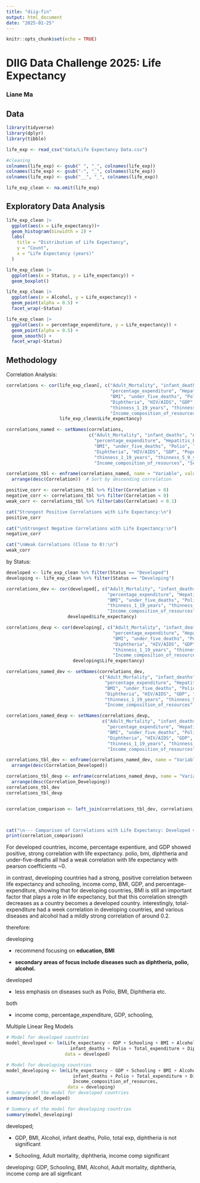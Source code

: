 ```yaml
---
title: "diig-fin"
output: html_document
date: "2025-01-25"
---
```


```r
knitr::opts_chunk$set(echo = TRUE)
```

# DIIG Data Challenge 2025: Life Expectancy

### Liane Ma

## Data

```r
library(tidyverse)
library(dplyr)
library(tibble)

life_exp <- read_csv("data/Life Expectancy Data.csv")

#cleaning
colnames(life_exp) <- gsub(" ", "_", colnames(life_exp))
colnames(life_exp) <- gsub("-", "_", colnames(life_exp))
colnames(life_exp) <- gsub("__", "_", colnames(life_exp))

life_exp_clean <- na.omit(life_exp)
```

## Exploratory Data Analysis

```r
life_exp_clean |>
  ggplot(aes(x = Life_expectancy))+
  geom_histogram(binwidth = 2) + 
  labs(
    title = "Distribution of Life Expectancy",
    y = "Count",
    x = "Life Expectancy (years)"
  )
```

```r
life_exp_clean |>
  ggplot(aes(x = Status, y = Life_expectancy)) + 
  geom_boxplot()

```

```r
life_exp_clean |>
  ggplot(aes(x = Alcohol, y = Life_expectancy)) + 
  geom_point(alpha = 0.5) +
  facet_wrap(~Status)
```

```r
life_exp_clean |>
  ggplot(aes(x = percentage_expenditure, y = Life_expectancy)) +
  geom_point(alpha = 0.5) +
  geom_smooth() + 
  facet_wrap(~Status)
```

## Methodology 

Correlation Analysis:

```r
correlations <- cor(life_exp_clean[, c("Adult_Mortality", "infant_deaths", "Alcohol", 
                                       "percentage_expenditure", "Hepatitis_B", "Measles", 
                                       "BMI", "under_five_deaths", "Polio", "Total_expenditure", 
                                       "Diphtheria", "HIV/AIDS", "GDP", "Population", 
                                       "thinness_1_19_years", "thinness_5_9_years", 
                                       "Income_composition_of_resources", "Schooling")], 
                    life_exp_clean$Life_expectancy)

correlations_named <- setNames(correlations, 
                               c("Adult_Mortality", "infant_deaths", "Alcohol", 
                                 "percentage_expenditure", "Hepatitis_B", "Measles", 
                                 "BMI", "under_five_deaths", "Polio", "Total_expenditure", 
                                 "Diphtheria", "HIV/AIDS", "GDP", "Population", 
                                 "thinness_1_19_years", "thinness_5_9_years", 
                                 "Income_composition_of_resources", "Schooling"))

correlations_tbl <- enframe(correlations_named, name = "Variable", value = "Correlation") %>%
  arrange(desc(Correlation))  # Sort by descending correlation

positive_corr <- correlations_tbl %>% filter(Correlation > 0)
negative_corr <- correlations_tbl %>% filter(Correlation < 0)
weak_corr <- correlations_tbl %>% filter(abs(Correlation) < 0.1)

cat("Strongest Positive Correlations with Life Expectancy:\n")
positive_corr

cat("\nStrongest Negative Correlations with Life Expectancy:\n")
negative_corr

cat("\nWeak Correlations (Close to 0):\n")
weak_corr

```

by Status:

```r
developed <- life_exp_clean %>% filter(Status == "Developed")
developing <- life_exp_clean %>% filter(Status == "Developing")

correlations_dev <- cor(developed[, c("Adult_Mortality", "infant_deaths", "Alcohol", 
                                      "percentage_expenditure", "Hepatitis_B", "Measles", 
                                      "BMI", "under_five_deaths", "Polio", "Total_expenditure",                                       "Diphtheria", "HIV/AIDS", "GDP", "Population", 
                                      "thinness_1_19_years", "thinness_5_9_years", 
                                      "Income_composition_of_resources", "Schooling")], 
                       developed$Life_expectancy)

correlations_devp <- cor(developing[, c("Adult_Mortality", "infant_deaths", "Alcohol", 
                                        "percentage_expenditure", "Hepatitis_B", "Measles", 
                                        "BMI", "under_five_deaths", "Polio", "Total_expenditure", 
                                        "Diphtheria", "HIV/AIDS", "GDP", "Population", 
                                        "thinness_1_19_years", "thinness_5_9_years", 
                                        "Income_composition_of_resources", "Schooling")], 
                         developing$Life_expectancy)

correlations_named_dev <- setNames(correlations_dev, 
                                   c("Adult_Mortality", "infant_deaths", "Alcohol", 
                                     "percentage_expenditure", "Hepatitis_B", "Measles", 
                                     "BMI", "under_five_deaths", "Polio", "Total_expenditure", 
                                     "Diphtheria", "HIV/AIDS", "GDP", "Population", 
                                     "thinness_1_19_years", "thinness_5_9_years", 
                                     "Income_composition_of_resources", "Schooling"))

correlations_named_devp <- setNames(correlations_devp, 
                                    c("Adult_Mortality", "infant_deaths", "Alcohol", 
                                      "percentage_expenditure", "Hepatitis_B", "Measles", 
                                      "BMI", "under_five_deaths", "Polio", "Total_expenditure", 
                                      "Diphtheria", "HIV/AIDS", "GDP", "Population", 
                                      "thinness_1_19_years", "thinness_5_9_years", 
                                      "Income_composition_of_resources", "Schooling"))

correlations_tbl_dev <- enframe(correlations_named_dev, name = "Variable", value = "Correlation_Developed") %>%
  arrange(desc(Correlation_Developed))

correlations_tbl_devp <- enframe(correlations_named_devp, name = "Variable", value = "Correlation_Developing") %>%
  arrange(desc(Correlation_Developing))
correlations_tbl_dev
correlations_tbl_devp


correlation_comparison <- left_join(correlations_tbl_dev, correlations_tbl_devp, by = "Variable")



cat("\n--- Comparison of Correlations with Life Expectancy: Developed vs Developing Countries ---\n")
print(correlation_comparison)

```

For developed countries, income, percentage expentiure, and GDP showed positive, strong correlation with life expectancy. polio, bmi, diphtheria and under-five-deaths all had a weak correlation with life expectancy with pearson coefficients \~0.

in contrast, developing countries had a strong, positive correlation between life expectancy and schooling, income comp, BMI, GDP, and percentage-expenditure, showing that for developing countries, BMI is still an important factor that plays a role in life expectancy, but that this correlation strength decreases as a country becomes a developed country. interestingly, total-expenditure had a week correlation in developing countries, and various diseases and alcohol had a mildly strong correlation of around 0.2.

therefore:

developing

-   recommend focusing on **education, BMI**

-   **secondary areas of focus include diseases such as diphtheria, polio, alcohol.**

developed

-   less emphasis on diseases such as Polio, BMI, Diphtheria etc.

both

-   income comp, percentage_expenditure, GDP, schooling,

Multiple Linear Reg Models

```r
# Model for developed countries
model_developed <- lm(Life_expectancy ~ GDP + Schooling + BMI + Alcohol + Adult_Mortality + 
                        infant_deaths + Polio + Total_expenditure + Diphtheria + Income_composition_of_resources, 
                      data = developed)

# Model for developing countries
model_developing <- lm(Life_expectancy ~ GDP + Schooling + BMI + Alcohol + Adult_Mortality + 
                         infant_deaths + Polio + Total_expenditure + Diphtheria + 
                         Income_composition_of_resources, 
                       data = developing)
# Summary of the model for developed countries
summary(model_developed)

# Summary of the model for developing countries
summary(model_developing)
```

developed;

-   GDP, BMI, Alcohol, infant deaths, Polio, total exp, diphtheria is not significant

-   Schooling, Adult mortality, diphtheria, income comp significant

developing: GDP, Schooling, BMI, Alcohol, Adult mortality, diphtheria, income comp are all signficant
